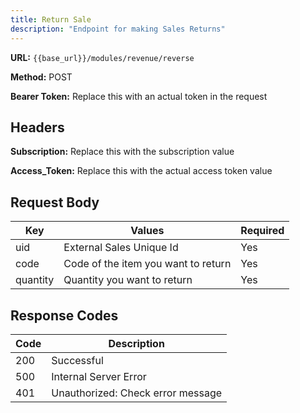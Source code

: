 ```yaml
---
title: Return Sale
description: "Endpoint for making Sales Returns"
---
```


**URL:** `{{base_url}}/modules/revenue/reverse`  <br />

**Method:** POST <br />

**Bearer Token:** Replace this with an actual token in the request

## Headers
**Subscription:** Replace this with the subscription value <br />

**Access_Token:** Replace this with the actual access token value

## Request Body

| Key           | Values                          | Required |
| ------------- | ------------------------------- | -------- |
| uid           | External Sales Unique Id       | Yes      |
| code          | Code of the item you want to return        | Yes      |
| quantity      | Quantity you want to return        | Yes      |


## Response Codes

| Code | Description                        |
| ---- | ---------------------------------- |
| 200  | Successful                         |
| 500  | Internal Server Error              |
| 401  | Unauthorized: Check error message  |

